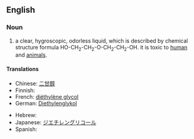 ==English==
{{wikipedia}}

===Noun===
{{en-noun|-}}

# {{organic compound}} a clear, hygroscopic, odorless liquid, which is described by chemical structure formula HO-CH<sub>2</sub>-CH<sub>2</sub>-O-CH<sub>2</sub>-CH<sub>2</sub>-OH. it is toxic to [[human]] and [[animal]]s.

====Translations====
{{trans-top|organic compound}}
* Chinese: [[二甘醇]]
* Finnish: {{t-|fi|dietyleeniglykoli}}
* French: [[diéthylène glycol]]
* German: [[Diethylenglykol]]
{{trans-mid}}
* Hebrew: {{t-|he|די אתילן גליקול|tr=di etilan glikol}}
* Japanese: [[ジエチレングリコール]]
* Spanish: {{t-|es|dietilenglicol}}
{{trans-bottom}}